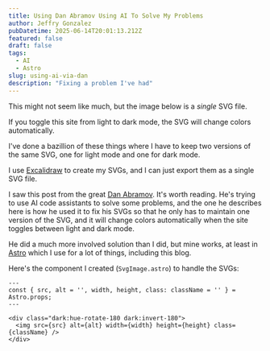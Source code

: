 ```yaml
---
title: Using Dan Abramov Using AI To Solve My Problems
author: Jeffry Gonzalez
pubDatetime: 2025-06-14T20:01:13.212Z
featured: false
draft: false
tags:
  - AI
  - Astro
slug: using-ai-via-dan
description: "Fixing a problem I've had"
---
```



This might not seem like much, but the image below is a *single* SVG file.

If you toggle this site from light to dark mode, the SVG will change colors automatically.

I've done a bazillion of these things where I have to keep two versions of the same SVG, one for light mode and one for dark mode.

I use [Excalidraw](https://excalidraw.com/) to create my SVGs, and I can just export them as a single SVG file.


<SvgImage
  src="/sample.svg"
  alt="Demo"
  width="300"
  height="300" />

  I saw this post from the great [Dan Abramov](https://twitter.com/dan_abramov/status/1668708859306269696). It's worth reading. He's trying to 
  use AI code assistants to solve some problems, and the one he describes here is how he used it to fix his SVGs so that he only has to maintain one version of the SVG, and it will change colors automatically when the site toggles between light and dark mode.

  He did a much more involved solution than I did, but mine works, at least in [Astro](https://astro.build/) which I use for a lot of things, including this blog.

Here's the component I created (`SvgImage.astro`) to handle the SVGs:

```astro 
---
const { src, alt = '', width, height, class: className = '' } = Astro.props;
---

<div class="dark:hue-rotate-180 dark:invert-180">
  <img src={src} alt={alt} width={width} height={height} class={className} />
</div>
```